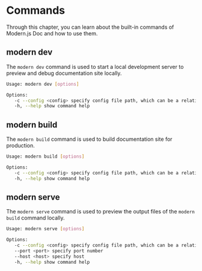 # Commands

Through this chapter, you can learn about the built-in commands of Modern.js Doc and how to use them.

## modern dev

The `modern dev` command is used to start a local development server to preview and debug documentation site locally.

```bash
Usage: modern dev [options]

Options:
   -c --config <config> specify config file path, which can be a relative path or an absolute path
   -h, --help show command help
```

## modern build

The `modern build` command is used to build documentation site for production.

```bash
Usage: modern build [options]

Options:
   -c --config <config> specify config file path, which can be a relative path or an absolute path
   -h, --help show command help
```

## modern serve

The `modern serve` command is used to preview the output files of the `modern build` command locally.

```bash
Usage: modern serve [options]

Options:
   -c --config <config> specify config file path, which can be a relative path or an absolute path
   --port <port> specify port number
   --host <host> specify host
   -h, --help show command help
```
